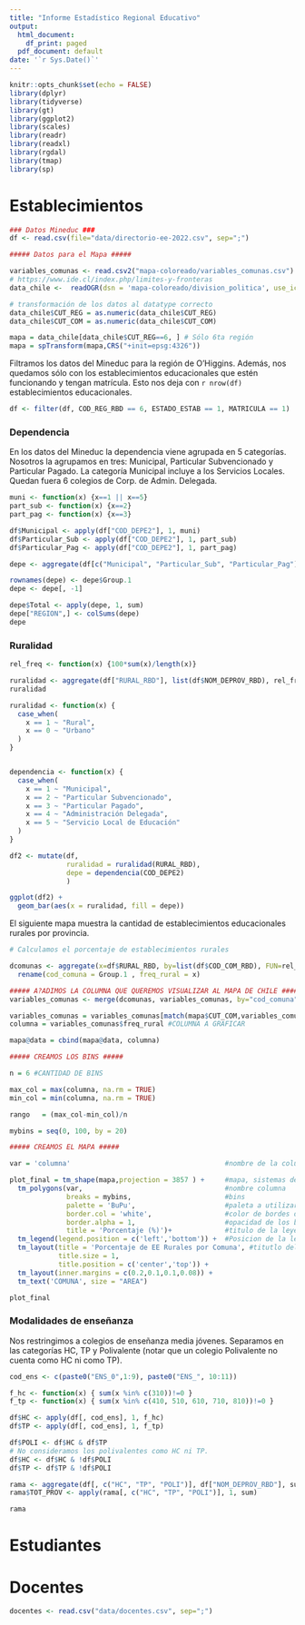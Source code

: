 ```yaml
---
title: "Informe Estadístico Regional Educativo"
output:
  html_document:
    df_print: paged
  pdf_document: default
date: '`r Sys.Date()`'
---
```


```r
knitr::opts_chunk$set(echo = FALSE)
library(dplyr)
library(tidyverse)
library(gt)
library(ggplot2)
library(scales)
library(readr)
library(readxl)
library(rgdal)
library(tmap)
library(sp)
```

# Establecimientos

```r
### Datos Mineduc ###
df <- read.csv(file="data/directorio-ee-2022.csv", sep=";")

##### Datos para el Mapa #####

variables_comunas <- read.csv2("mapa-coloreado/variables_comunas.csv")
# https://www.ide.cl/index.php/limites-y-fronteras
data_chile <-  readOGR(dsn = 'mapa-coloreado/division_politica', use_iconv = TRUE, encoding = 'UTF-8')

# transformación de los datos al datatype correcto
data_chile$CUT_REG = as.numeric(data_chile$CUT_REG) 
data_chile$CUT_COM = as.numeric(data_chile$CUT_COM)

mapa = data_chile[data_chile$CUT_REG==6, ] # Sólo 6ta región
mapa = spTransform(mapa,CRS("+init=epsg:4326"))
```

Filtramos los datos del Mineduc para la región de O'Higgins. Además, nos quedamos sólo con los establecimientos educacionales que estén funcionando y tengan matrícula. Esto nos deja con `r nrow(df)` establecimientos educacionales.  

```r
df <- filter(df, COD_REG_RBD == 6, ESTADO_ESTAB == 1, MATRICULA == 1)
```

### Dependencia

En los datos del Mineduc la dependencia viene agrupada en 5 categorías. Nosotros la agrupamos en tres: Municipal, Particular Subvencionado y Particular Pagado. La categoría Municipal incluye a los Servicios Locales. Quedan fuera 6 colegios de Corp. de Admin. Delegada.


```r
muni <- function(x) {x==1 || x==5}
part_sub <- function(x) {x==2}
part_pag <- function(x) {x==3}

df$Municipal <- apply(df["COD_DEPE2"], 1, muni)
df$Particular_Sub <- apply(df["COD_DEPE2"], 1, part_sub)
df$Particular_Pag <- apply(df["COD_DEPE2"], 1, part_pag)

depe <- aggregate(df[c("Municipal", "Particular_Sub", "Particular_Pag")], by=list(df$NOM_DEPROV_RBD), sum)

rownames(depe) <- depe$Group.1
depe <- depe[, -1]

depe$Total <- apply(depe, 1, sum)
depe["REGION",] <- colSums(depe)
depe
```

### Ruralidad

```r
rel_freq <- function(x) {100*sum(x)/length(x)}

ruralidad <- aggregate(df["RURAL_RBD"], list(df$NOM_DEPROV_RBD), rel_freq)
ruralidad
```

```r
ruralidad <- function(x) {
  case_when(
    x == 1 ~ "Rural",
    x == 0 ~ "Urbano"
  )
}


dependencia <- function(x) {
  case_when(
    x == 1 ~ "Municipal",
    x == 2 ~ "Particular Subvencionado",
    x == 3 ~ "Particular Pagado",
    x == 4 ~ "Administración Delegada",
    x == 5 ~ "Servicio Local de Educación"
  )
}

df2 <- mutate(df,
              ruralidad = ruralidad(RURAL_RBD),
              depe = dependencia(COD_DEPE2)
              )

ggplot(df2) +
  geom_bar(aes(x = ruralidad, fill = depe))
```

El siguiente mapa muestra la cantidad de establecimientos educacionales rurales por provincia.

```r
# Calculamos el porcentaje de establecimientos rurales

dcomunas <- aggregate(x=df$RURAL_RBD, by=list(df$COD_COM_RBD), FUN=rel_freq) %>% 
  rename(cod_comuna = Group.1 , freq_rural = x)

##### A?ADIMOS LA COLUMNA QUE QUEREMOS VISUALIZAR AL MAPA DE CHILE #####
variables_comunas <- merge(dcomunas, variables_comunas, by="cod_comuna")

variables_comunas = variables_comunas[match(mapa$CUT_COM,variables_comunas$cod_comuna),] #REORDENAMOS LOS DATOS SEGUN LOS DATOS GEOESPACIALES
columna = variables_comunas$freq_rural #COLUMNA A GRAFICAR

mapa@data = cbind(mapa@data, columna)

##### CREAMOS LOS BINS #####

n = 6 #CANTIDAD DE BINS

max_col = max(columna, na.rm = TRUE)
min_col = min(columna, na.rm = TRUE)

rango   = (max_col-min_col)/n

mybins = seq(0, 100, by = 20)

##### CREAMOS EL MAPA #####

var = 'columna'                                      #nombre de la columna que a?adimos a los datos geoespaciales, por defecto es columna

plot_final = tm_shape(mapa,projection = 3857 ) +     #mapa, sistemas de coordenadas
  tm_polygons(var,                                   #nombre columna
              breaks = mybins,                       #bins
              palette = 'BuPu',                      #paleta a utilizar
              border.col = 'white',                  #color de bordes de las comunas
              border.alpha = 1,                      #opacidad de los bordes 
              title = 'Porcentaje (%)')+             #titulo de la leyenda
  tm_legend(legend.position = c('left','bottom')) +  #Posicion de la leyenda
  tm_layout(title = 'Porcentaje de EE Rurales por Comuna', #titutlo del grafico
            title.size = 1,                                             #escala del titulo
            title.position = c('center','top')) +                       #posicion del titulo 
  tm_layout(inner.margins = c(0.2,0.1,0.1,0.08)) +                      #Para aumentar los bordes, bottom,left,top,right
  tm_text('COMUNA', size = "AREA")                                       #A?adimos el texto 'COMUNA' a cada comuna, con size = 'AREA' metodo que al texto de 'COMUNA' le da un tama?o proporcional al area de la comuna

plot_final
```


### Modalidades de enseñanza

Nos restringimos a colegios de enseñanza media jóvenes. Separamos en las categorías HC, TP y Polivalente (notar que un colegio Polivalente no cuenta como HC ni como TP).

```r
cod_ens <- c(paste0("ENS_0",1:9), paste0("ENS_", 10:11))

f_hc <- function(x) { sum(x %in% c(310))!=0 }
f_tp <- function(x) { sum(x %in% c(410, 510, 610, 710, 810))!=0 }

df$HC <- apply(df[, cod_ens], 1, f_hc)
df$TP <- apply(df[, cod_ens], 1, f_tp)

df$POLI <- df$HC & df$TP
# No consideramos los polivalentes como HC ni TP.
df$HC <- df$HC & !df$POLI
df$TP <- df$TP & !df$POLI

rama <- aggregate(df[, c("HC", "TP", "POLI")], df["NOM_DEPROV_RBD"], sum)
rama$TOT_PROV <- apply(rama[, c("HC", "TP", "POLI")], 1, sum)

rama
```

# Estudiantes

# Docentes

```r
docentes <- read.csv("data/docentes.csv", sep=";")
```



